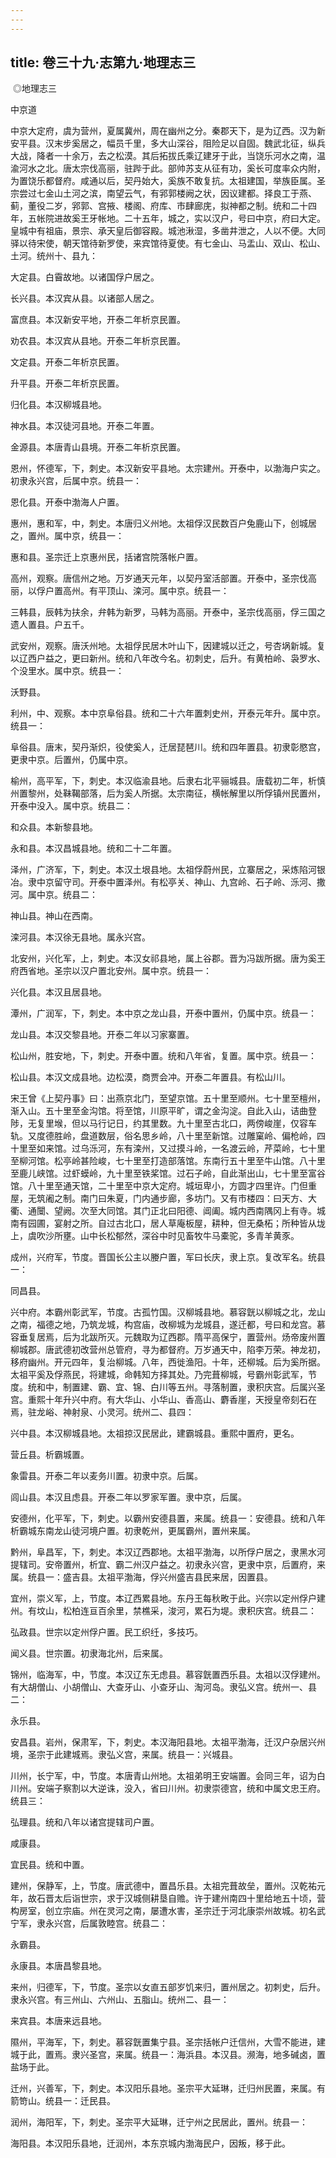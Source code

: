 ```yaml
---
---
---
```

title: 卷三十九·志第九·地理志三
---

 ◎地理志三

中京道

中京大定府，虞为营州，夏属冀州，周在幽州之分。秦郡天下，是为辽西。汉为新安平县。汉末步奚居之，幅员千里，多大山深谷，阻险足以自固。魏武北征，纵兵大战，降者一十余万，去之松漠。其后拓拔氏乘辽建牙于此，当饶乐河水之南，温渝河水之北。唐太宗伐高丽，驻跸于此。部帅苏支从征有功，奚长可度率众内附，为置饶乐都督府。咸通以后，契丹始大，奚族不敢复抗。太祖建国，举族臣属。圣宗尝过七金山土河之滨，南望云气，有郛郭楼阙之状，因议建都。择良工于燕、蓟，董役二岁，郛郭、宫掖、楼阁、府库、市肆廊庑，拟神都之制。统和二十四年，五帐院进故奚王牙帐地。二十五年，城之，实以汉户，号曰中京，府曰大定。皇城中有祖庙，景宗、承天皇后御容殿。城池湫湿，多凿井泄之，人以不便。大同驿以待宋使，朝天馆待新罗使，来宾馆待夏使。有七金山、马盂山、双山、松山、土河。统州十、县九：

大定县。白霫故地。以诸国俘户居之。

长兴县。本汉宾从县。以诸部人居之。

富庶县。本汉新安平地，开泰二年析京民置。

劝农县。本汉宾从县地。开泰二年析京民置。

文定县。开泰二年析京民置。

升平县。开泰二年析京民置。

归化县。本汉柳城县地。

神水县。本汉徒河县地。开泰二年置。

金源县。本唐青山县境。开泰二年析京民置。

恩州，怀德军，下，刺史。本汉新安平县地。太宗建州。开泰中，以渤海户实之。初隶永兴宫，后属中京。统县一：

恩化县。开泰中渤海人户置。

惠州，惠和军，中，刺史。本唐归义州地。太祖俘汉民数百户兔鹿山下，创城居之，置州。属中京，统县一：

惠和县。圣宗迁上京惠州民，括诸宫院落帐户置。

高州，观察。唐信州之地。万岁通天元年，以契丹室活部置。开泰中，圣宗伐高丽，以俘户置高州。有平顶山、滦河。属中京。统县一：

三韩县，辰韩为扶余，弁韩为新罗，马韩为高丽。开泰中，圣宗伐高丽，俘三国之遗人置县。户五千。

武安州，观察。唐沃州地。太祖俘民居木叶山下，因建城以迁之，号杏埚新城。复以辽西户益之，更曰新州。统和八年改今名。初刺史，后升。有黄柏岭、袅罗水、个没里水。属中京。统县一：

沃野县。

利州，中、观察。本中京阜俗县。统和二十六年置刺史州，开泰元年升。属中京。统县一：

阜俗县。唐末，契丹渐炽，役使奚人，迁居琵琶川。统和四年置县。初隶彰愍宫，更隶中京。后置州，仍属中京。

榆州，高平军，下，刺史。本汉临渝县地。后隶右北平骊城县。唐载初二年，析慎州置黎州，处靺鞨部落，后为奚人所据。太宗南征，横帐解里以所俘镇州民置州，开泰中没入。属中京。统县二：

和众县。本新黎县地。

永和县。本汉昌城县地。统和二十二年置。

泽州，广济军，下，刺史。本汉土垠县地。太祖俘蔚州民，立寨居之，采炼陷河银冶。隶中京留守司。开泰中置泽州。有松亭关、神山、九宫岭、石子岭、泺河、撒河。属中京。统县二：

神山县。神山在西南。

滦河县。本汉徐无县地。属永兴宫。

北安州，兴化军，上，刺史。本汉女祁县地，属上谷郡。晋为冯跋所据。唐为奚王府西省地。圣宗以汉户置北安州。属中京。统县一：

兴化县。本汉且居县地。

潭州，广润军，下，刺史。本中京之龙山县，开泰中置州，仍属中京。统县一：

龙山县。本汉交黎县地。开泰二年以习家寨置。

松山州，胜安地，下，刺史。开泰中置。统和八年省，复置。属中京。统县一：

松山县。本汉文成县地。边松漠，商贾会冲。开泰二年置县。有松山川。

宋王曾《上契丹事》曰：出燕京北门，至望京馆。五十里至顺州。七十里至檀州，渐入山。五十里至金沟馆。将至馆，川原平旷，谓之金沟淀。自此入山，诘曲登陟，无复里堠，但以马行记日，约其里数。九十里至古北口，两傍峻崖，仅容车轨。又度德胜岭，盘道数层，俗名思乡岭，八十里至新馆。过雕窠岭、偏枪岭，四十里至如来馆。过乌泺河，东有滦州，又过摸斗岭，一名渡云岭，芹菜岭，七十里至柳河馆。松亭岭甚险峻，七十里至打造部落馆。东南行五十里至牛山馆。八十里至鹿儿峡馆。过虾蟆岭，九十里至铁桨馆。过石子岭，自此渐出山，七十里至富谷馆。八十里至通天馆，二十里至中京大定府。城垣卑小，方圆才四里许。门但重屋，无筑阇之制。南门曰朱夏，门内通步廊，多坊门。又有市楼四：曰天方、大衢、通闤、望阙。次至大同馆。其门正北曰阳德、阊阖。城内西南隅冈上有寺。城南有园圃，宴射之所。自过古北口，居人草庵板屋，耕种，但无桑柘；所种皆从垅上，虞吹沙所壅。山中长松郁然，深谷中时见畜牧牛马橐驼，多青羊黄豕。

成州，兴府军，节度。晋国长公主以媵户置，军曰长庆，隶上京。复改军名。统县一：

同昌县。

兴中府。本霸州彰武军，节度。古孤竹国。汉柳城县地。慕容皝以柳城之北，龙山之南，福德之地，乃筑龙城，构宫庙，改柳城为龙城县，遂迁都，号曰和龙宫。慕容垂复居焉，后为北跋所灭。元魏取为辽西郡。隋平高保宁，置营州。炀帝废州置柳城郡。唐武德初改营州总管府，寻为都督府。万岁通天中，陷李万荣。神龙初，移府幽州。开元四年，复治柳城。八年，西徙渔阳。十年，还柳城。后为奚所据。太祖平奚及俘燕民，将建城，命韩知方择其处。乃完葺柳城，号霸州彰武军，节度。统和中，制置建、霸、宜、锦、白川等五州。寻落制置，隶积庆宫。后属兴圣宫。重熙十年升兴中府。有大华山、小华山、香高山、麝香崖，天授皇帝刻石在焉，驻龙峪、神射泉、小灵河。统州二、县四：

兴中县。本汉柳城县地。太祖掠汉民居此，建霸城县。重熙中置府，更名。

营丘县。析霸城置。

象雷县。开泰二年以麦务川置。初隶中京。后属。

闾山县。本汉且虑县。开泰二年以罗家军置。隶中京，后属。

安德州，化平军，下，刺史。以霸州安德县置，来属。统县一：安德县。统和八年析霸城东南龙山徒河境户置。初隶乾州，更属霸州，置州来属。

黔州，阜昌军，下，刺史。本汉辽西郡地。太祖平渤海，以所俘户居之，隶黑水河提辖司。安帝置州，析宜、霸二州汉户益之。初隶永兴宫，更隶中京，后置府，来属。统县一：盛吉县。太祖平渤海，俘兴州盛吉县民来居，因置县。

宜州，崇义军，上，节度。本辽西累县地。东丹王每秋畋于此。兴宗以定州俘户建州。有坟山，松柏连亘百余里，禁樵采，浚河，累石为堤。隶积庆宫。统县二：

弘政县。世宗以定州俘户置。民工织纴，多技巧。

闻义县。世宗置。初隶海北州，后来属。

锦州，临海军，中，节度。本汉辽东无虑县。慕容皝置西乐县。太祖以汉俘建州。有大胡僧山、小胡僧山、大查牙山、小查牙山、淘河岛。隶弘义宫。统州一、县二：

永乐县。

安昌县。岩州，保肃军，下，刺史。本汉海阳县地。太祖平渤海，迁汉户杂居兴州境，圣宗于此建城焉。隶弘义宫，来属。统县一：兴城县。

川州，长宁军，中，节度。本唐青山州地。太祖弟明王安端置。会同三年，诏为白川州。安端子察割以大逆诛，没入，省曰川州。初隶崇德宫，统和中属文忠王府。统县三：

弘理县。统和八年以诸宫提辖司户置。

咸康县。

宜民县。统和中置。

建州，保静军，上，节度。唐武德中，置昌乐县。太祖完葺故垒，置州。汉乾祐元年，故石晋太后诣世宗，求于汉城侧耕垦自赡。许于建州南四十里给地五十顷，营构房室，创立宗庙。州在灵河之南，屡遭水害，圣宗迁于河北康崇州故城。初名武宁军，隶永兴宫，后属敦睦宫。统县二：

永霸县。

永康县。本唐昌黎县地。

来州，归德军，下，节度。圣宗以女直五部岁饥来归，置州居之。初刺史，后升。隶永兴宫。有三州山、六州山、五脂山。统州二、县一：

来宾县。本唐来远县地。

隰州，平海军，下，刺史。慕容皝置集宁县。圣宗括帐户迁信州，大雪不能进，建城于此，置焉。隶兴圣宫，来属。统县一：海浜县。本汉县。濒海，地多碱卤，置盐场于此。

迁州，兴善军，下，刺史。本汉阳乐县地。圣宗平大延琳，迁归州民置，来属。有箭笴山。统县一：迁民县。

润州，海阳军，下，刺史。圣宗平大延琳，迁宁州之民居此，置州。统县一：

海阳县。本汉阳乐县地，迁润州，本东京城内渤海民户，因叛，移于此。


